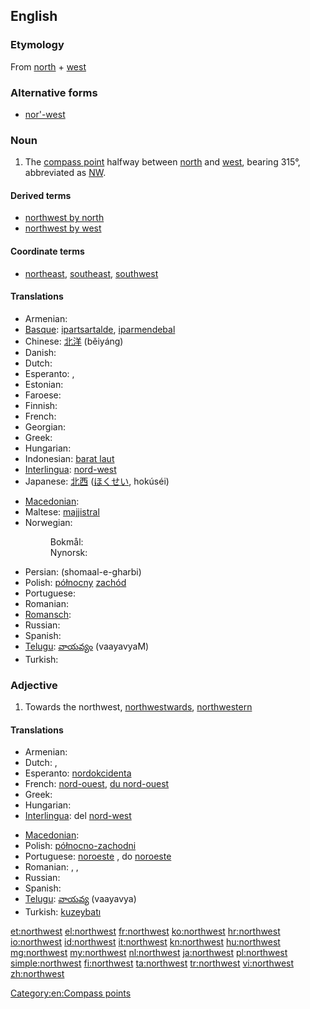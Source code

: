 {{wikipedia|dab=Northwest}}
==English==

===Etymology===
From [[north]] + [[west]]

===Alternative forms===
* [[nor'-west]]

===Noun===
{{en-noun}}

# The [[compass point]] halfway between [[north]] and [[west]], bearing 315°, abbreviated as [[NW]].

====Derived terms====
* [[northwest by north]]
* [[northwest by west]]

====Coordinate terms====
* {{sense|compass point}} [[northeast]], [[southeast]], [[southwest]]

====Translations====
{{trans-top|compass point}}
* Armenian: {{t|hy|հյուսիս-արևմուտք|tr=hyusis-arevmutk’|sc=Armn}}
* [[Basque]]: [[ipartsartalde]], [[iparmendebal]]
* Chinese: [[北洋]] (běiyáng)
* Danish: {{t|da|nordvest}}
* Dutch: {{t-|nl|noordwesten|n}}
* Esperanto: {{t|eo|nordokcidento}}, {{t|eo|norduesto}}
* Estonian: {{t-|et|loe}}
* Faroese: {{t|fo|útnyrðingur|m}}
* Finnish: {{t+|fi|luode}}
* French: {{t+|fr|nord-ouest|m}}
* Georgian: {{t|ka|ჩრდილო-დასავლეთი|tr=chrdilo-dasavleti|sc=Geor|xs=Georgian}}
* Greek: {{t+|el|βορειοδυτικά|tr=voreiodytiká}}
* Hungarian: {{t+|hu|északnyugat}}
* Indonesian: [[barat laut]]
* [[Interlingua]]: [[nord-west]]
* Japanese: [[北西]] ([[ほくせい]], hokúséi)
{{trans-mid}}
* [[Macedonian]]: {{t-|mk|северозапад|m|tr=severozápad}}
* Maltese: [[majjistral]]
* Norwegian:
*: Bokmål: {{t|nb|nordvest}}
*: Nynorsk: {{t|nn|nordvest}}
* Persian: {{fa-Arab|[[شمال غربی]]}} (shomaal-e-gharbi)
* Polish: [[północny]] [[zachód]] {{m}}
* Portuguese: {{t+|pt|noroeste|m}}
* Romanian: {{t|ro|nord-vest|n}}
* [[Romansch]]: {{t|rm|nordvest}}
* Russian: {{t+|ru|северо-запад|m|tr=sévero-západ}}
* Spanish: {{t-|es|noroeste|m}}
* [[Telugu]]: [[వాయవ్యం]] (vaayavyaM)
* Turkish: {{t+|tr|kuzeybatı}}
{{trans-bottom}}

===Adjective===
{{en-adj|-}}

# Towards the northwest, [[northwestward]]s, [[northwestern]]

====Translations====
{{trans-top|towards the northwest}}
* Armenian: {{t|hy|հյուսիսարևմտյան|tr=hyusisarevmtyan|sc=Armn}}
* Dutch: {{t+|nl|noordwest}}, {{t-|nl|noordwestelijk}}
* Esperanto: [[nordokcidenta]]
* French: [[nord-ouest]], [[du nord-ouest]]
* Greek: {{t+|el|βορειοδυτικός|tr=voreiodytikós}}
* Hungarian: {{t|hu|északnyugati}}
* [[Interlingua]]: del [[nord-west]]
{{trans-mid}}
* [[Macedonian]]: {{t-|mk|северозападно|tr=severozápadno}}
* Polish: [[północno-zachodni]] {{m}}
* Portuguese: [[noroeste]] {{m|f}}, do [[noroeste]]
* Romanian: {{t|ro|de nord-vest|m|f|n}}, {{t|ro|nordvestic|m|n}}, {{t|ro|nordvestică|f}}
* Russian: {{t+|ru|северо-западный|tr=sévero-západnyj}}
* Spanish: {{t-|es|noroeste|alt=del noroeste}}
* [[Telugu]]: [[వాయవ్య]] (vaayavya)
* Turkish: [[kuzeybatı]]
{{trans-bottom}}

[[Category:en:Compass points]]

[[et:northwest]]
[[el:northwest]]
[[fr:northwest]]
[[ko:northwest]]
[[hr:northwest]]
[[io:northwest]]
[[id:northwest]]
[[it:northwest]]
[[kn:northwest]]
[[hu:northwest]]
[[mg:northwest]]
[[my:northwest]]
[[nl:northwest]]
[[ja:northwest]]
[[pl:northwest]]
[[simple:northwest]]
[[fi:northwest]]
[[ta:northwest]]
[[tr:northwest]]
[[vi:northwest]]
[[zh:northwest]]